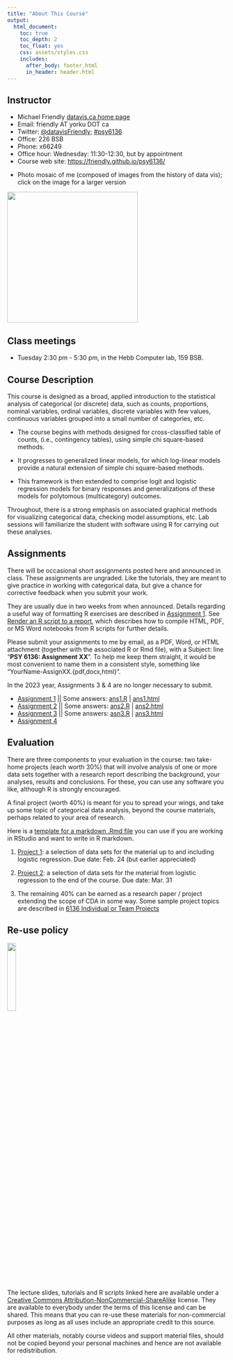 ```yaml
---
title: "About This Course"
output:
  html_document:
    toc: true
    toc_depth: 2
    toc_float: yes
    css: assets/styles.css
    includes:
      after_body: footer.html
      in_header: header.html
---
```



## Instructor

* Michael Friendly [datavis.ca home page](http://datavis.ca)
* Email: friendly AT yorku DOT ca
* Twitter: [@datavisFriendly](http://twitter.com/datavisFriendly); [#psy6136](https://twitter.com/search?q=%23psy6136)
* Office: 226 BSB
* Phone: x66249
* Office hour: Wednesday: 11:30-12:30, but by appointment
* Course web site: [https://friendly.github.io/psy6136/](https://friendly.github.io/psy6136/)
<!--
* TAs: 
  + Nataly Beribisky <natalyb1 AR yorku DOT ca>
  + Justeena Zaki-Azat <justeena AT yorku DOT ca>
-->

<!-- ```{r, out.width = "400px"} -->
<!-- knitr::include_graphics("images/MichaelFriendly-Mosaic-50pct-cropped.jpg") -->
<!-- ``` -->

* Photo mosaic of me (composed of images from the history of data vis); click on the image for a larger version

<a href="icons/MichaelFriendly-Mosaic-50pct-cropped.jpg"><img src="icons/MichaelFriendly-Mosaic-50pct-cropped.jpg" width="300px"></a>

## Class meetings {#meetings}

* Tuesday 2:30 pm - 5:30 pm, 
in the Hebb Computer lab, 159 BSB.

<!--
## Class discussion forum

This term we will be using eClass for class discussion. The system is designed to make it
easier to communicate with your classmates, the TA, and myself.
Rather than emailing questions to a listserv or to us individually, 
I encourage you to post your questions on eClass. 

Students in the course are automatically subscribed.
The link is: https://eclass.yorku.ca/eclass/user/index.php?id=37950
-->

## Course Description {#description}

This course is designed as a broad, applied introduction to the statistical analysis of categorical (or discrete) data, such as counts, proportions, nominal variables, ordinal variables, discrete variables with few values, continuous variables grouped into a small number of categories, etc. 

* The course begins with methods designed for cross-classified table of counts, (i.e., contingency tables), using simple chi square-based methods. 

* It progresses to generalized linear models, for which log-linear models provide a natural extension of simple chi square-based methods. 

* This framework is then extended to comprise logit and logistic regression models for binary responses and generalizations of these models for polytomous (multicategory) outcomes.

Throughout, there is a strong emphasis on associated graphical methods for visualizing categorical data, checking model assumptions, etc. Lab sessions will familiarize the student with software using R for carrying out these analyses.


## Assignments {#assign}

There will be occasional short assignments posted here and announced in class. These assignments are
ungraded. Like the tutorials, they are meant to give practice in working with categorical data,
but give a chance for corrective feedback when you submit your work.

They are usually due in two weeks from when announced.
Details regarding a useful way of
formatting R exercises are described in [Assignment 1](assign/assign1.pdf).
See [Render an R script to a report](https://bookdown.org/yihui/rmarkdown-cookbook/spin.html),
which describes how to compile HTML, PDF, or MS Word notebooks from R scripts for further details.

Please submit your assignments to me by email, as a PDF, Word, or HTML attachment
(together with the associated R or Rmd file),
with
a Subject: line "**PSY 6136: Assignment XX**".
To help me keep them straight, it would be most convenient to name them in a consistent style, something like
"YourName-AssignXX.{pdf,docx,html}". 

In the 2023 year, Assignments 3 & 4 are no longer necessary to submit.


* [Assignment 1](assign/assign1.pdf) 
  || Some answers: [ans1.R](assign/ans1.R) | [ans1.html](assign/ans1.html) 
* [Assignment 2](assign/assign2.pdf) 
  || Some answers: [ans2.R](assign/ans2.R) | [ans2.html](assign/ans2.html) 
* [Assignment 3](assign/assign3.pdf) 
  || Some answers: [asn3.R](assign/ans3.R) | [ans3.html](assign/ans3.html)
* [Assignment 4](assign/assign4.pdf) 
  <!-- [Answers](assign/ans4.R) -->


## Evaluation {#evaluation}


There are three  components to your evaluation in the course: two take-home projects (each worth 30%) that will involve analysis of one or more data sets together with a research report describing the background, your analyses, results and conclusions. For these, you can use any software you like, although R is strongly encouraged.

A final project (worth 40%) is meant for you to spread your wings, and take up some topic of categorical
data analysis, beyond the course materials, perhaps related to your area of research.

Here is a [template for a markdown .Rmd file](assign/RMarkdown-template.Rmd)
you can use if you are working in RStudio and want to
write in R markdown.

1. [Project 1](assign/project1.pdf):
a selection of data sets for the material up to and including logistic regression. Due date: Feb. 24 (but earlier appreciated)

2. [Project 2](assign/project2.pdf):
a selection of data sets for the material from logistic regression to the end of the course. Due date: Mar. 31

3. The remaining 40% can be earned as a research paper / project extending the scope of CDA in some way.
Some sample project topics are described in  [6136 Individual or Team Projects](assign/projects6136.html)

<!--
  * an assignment portfolio, containing a selection of your best work (possibly edited/enhanced) on a selection of assignment questions, or by
  * reading and discussing a journal article related to theory or application of categorical data analysis. For the latter, you can volunteer to give a brief (~15 min) presentation to the class (sometime in March) to earn bonus marks. Due date: Apr 5???
-->


## Re-use policy

![](icons/cc-by-nc-sa-icon.png){width="20%"}

The lecture slides, tutorials and R scripts linked here are available under a [Creative Commons Attribution-NonCommercial-ShareAlike](https://creativecommons.org/licenses/by-nc-sa/4.0/legalcode) license. They are available to everybody under the terms of this license and can be shared. This means that you
can re-use these materials for non-commercial purposes as long as all uses include an appropriate credit to 
this source.

All other materials, notably course videos and support material files, should not be copied beyond your personal machines and hence are not available for redistribution.
